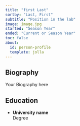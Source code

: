 ```yaml
---
title: "first Last"
sortby: "Last, First"
subtitle: "Position in the lab"
image: image.jpg
started: "Season Year"
ended: "Current or Season Year"
toc: false
about:
  id: person-profile
  template: jolla
---
```


::: {#person-profile}
## Biography

Your Biography here

## Education

-   **University name**<br /> Degree
:::